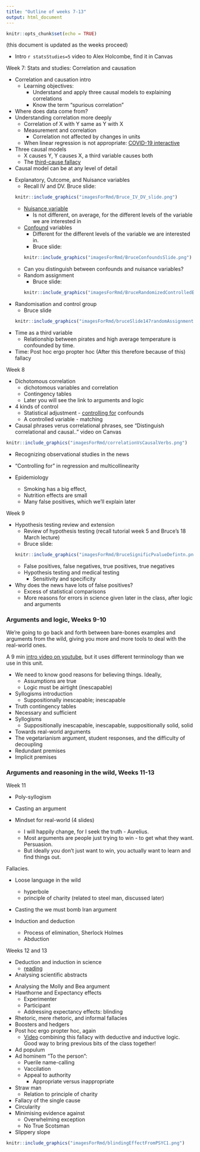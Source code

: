 ```yaml
---
title: "Outline of weeks 7-13"
output: html_document
---
```


```r
knitr::opts_chunk$set(echo = TRUE)
```
(this document is updated as the weeks proceed)

* Intro `r statsStudies=5` video to Alex Holcombe, find it in Canvas

Week 7: Stats and studies: Correlation and causation <!--statsAndStudies PPT-->

<!-- video: Correlation and causation  -->
<!-- video: Confound or nuisance variable? -->
* Correlation and causation intro
  * Learning objectives:
    * Understand and apply three causal models to explaining correlations
    * Know the term "spurious correlation" 
* Where does data come from?
* Understanding correlation more deeply
  * Correlation of X with Y same as Y with X
  * Measurement and correlation
    * Correlation not affected by changes in units
  * When linear regression is not appropriate: [COVID-19 interactive](https://alexholcombe.shinyapps.io/COVID19questions/)

* Three causal models
  * X causes Y, Y causes X, a third variable causes both
  * The [third-cause fallacy](https://apologetics.fandom.com/wiki/Third-cause_fallacy)
* Causal model can be at any level of detail

<!--Slide #45-->
* Explanatory, Outcome, and Nuisance variables
  * Recall IV and DV. Bruce slide:
```r
knitr::include_graphics("imagesForRmd/Bruce_IV_DV_slide.png")
```
  * [Nuisance variable](https://dictionary.apa.org/nuisance-variable)
    * Is not different, on average, for the different levels of the variable we are interested in
  * [Confound](https://www.students4bestevidence.net/blog/2018/10/01/a-beginners-guide-to-confounding/) variables
    * Different for the different levels of the variable we are interested in.
    * Bruce slide:
```r
knitr::include_graphics("imagesForRmd/BruceConfoundsSlide.png")
```
  * Can you distinguish between confounds and nuisance variables?
  * Random assignment
    * Bruce slide:
```r
knitr::include_graphics("imagesForRmd/BruceRandomizedControlledExperiments.png")
```
* Randomisation and control group
  * Bruce slide
```r
knitr::include_graphics("imagesForRmd/bruceSlide147randomAssignment.png")
```

* Time as a third variable
  * Relationship between pirates and high average temperature is confounded by time. 
* Time: Post hoc ergo propter hoc (After this therefore because of this) fallacy

Week 8 <!--statsAndStudies PPT-->

* Dichotomous correlation
  * dichotomous variables and correlation
  * Contingency tables <!-- Manly Chapter 7 Causes, illusory correlations -->
  * Later you will see the link to arguments and logic

* 4 kinds of control
  * Statistical adjustment - [controlling for](https://alexholcombe.github.io/teachingATHK/readings/controllingForVsControl.html) confounds
  * A controlled variable - matching
* Causal phrases verus correlational phrases, see "Distinguish correlational and causal.." video on Canvas

```r
knitr::include_graphics("imagesForRmd/correlationVsCausalVerbs.png")
```    

  * Recognizing observational studies in the news
  * "Controlling for" in regression and multicollinearity

* Epidemiology
  * Smoking has a big effect,
  * Nutrition effects are small
  * Many false positives, which we'll explain later

Week 9 

* Hypothesis testing review and extension
  * Review of hypothesis testing (recall tutorial week 5 and Bruce's 18 March lecture)
  * Bruce slide:
```r
knitr::include_graphics("imagesForRmd/BruceSignificPvalueDefintn.png")
```  
  * False positives, false negatives, true positives, true negatives
  * Hypothesis testing and medical testing
    * Sensitivity and specificity
  
* Why does the news have lots of false positives? 
  * Excess of statistical comparisons <!-- https://twitter.com/guido_meijer/status/1383834011793981441 single neurons in mice brain encode price of cryptocurrencies -->
  * More reasons for errors in science given later in the class, after logic and arguments

### Arguments and logic, Weeks 9-10

We're going to go back and forth between bare-bones examples and arguments from the wild, giving you more and more tools to deal with the real-world ones.

A 9 min [intro video on youtube](https://www.youtube.com/watch?v=NKEhdsnKKHs), but it uses different terminology than we use in this unit.

* We need to know good reasons for believing things. Ideally,
  * Assumptions are true
  * Logic must be airtight (inescapable)
* Syllogisms introduction
  * Suppositionally inescapable; inescapable
* Truth contingency tables 
* Necessary and sufficient
* Syllogisms 
  * Suppositionally inescapable, inescapable, suppositionally solid, solid

* Towards real-world arguments 
* The vegetarianism argument, student responses, and the difficulty of decoupling
* Redundant premises
* Implicit premises

### Arguments and reasoning in the wild, Weeks 11-13

Week 11

* Poly-syllogism
* Casting an argument

* Mindset for real-world (4 slides)
  * I will happily change, for I seek the truth - Aurelius.
  * Most arguments are people just trying to win - to get what they want. Persuasion.
  * But ideally you don't just want to win, you actually want to learn and find things out.
  
Fallacies. <!-- "8_9_10_Fallacies" folder with Keynote file -->

* Loose language in the wild
  * hyperbole
  * principle of charity (related to steel man, discussed later)

* Casting the we must bomb Iran argument

* Induction and deduction <!-- https://rintintin.colorado.edu/~vancecd/phil1440/induction.pdf -->
  * Process of elimination, Sherlock Holmes
  * Abduction

Weeks 12 and 13

* Deduction and induction in science
  * [reading](https://www.livescience.com/21569-deduction-vs-induction.html)
* Analysing scientific abstracts

<!-- * Mindset again - System 1 vs. System 2 [reading](https://www.apa.org/monitor/2012/02/conclusions) -->

* Analysing the Molly and Bea argument
* Hawthorne and Expectancy effects  <!--slides 181 to 191-->
    * Experimenter
    * Participant
    * Addressing expectancy effects: blinding
    
* Rhetoric, mere rhetoric, and informal fallacies
* Boosters and hedgers
* Post hoc ergo propter hoc, again
  * [Video](https://www.youtube.com/watch?v=5A7hSaoRv0g) combining this fallacy with deductive and inductive logic. Good way to bring previous bits of the class together!

* Ad populum
* Ad hominem "To the person": 
  * Puerile name-calling <!--Include a Gilbert tweet -->
<!--  * Questioning the motive , Gilbert tweet 
  * Hypocrite (including [whataboutism](https://en.wikipedia.org/wiki/Whataboutism))
  * You’re not entitled to speak on that -->
  * Vaccilation
  * Appeal to authority
    * Appropriate versus inappropriate
* Straw man
  * Relation to principle of charity
* Fallacy of the single cause <!-- Relation to affirming the consequent -->
* Circularity
* Minimising evidence against
  * Overwhelming exception
  * No True Scotsman
* Slippery slope
  

```r
knitr::include_graphics("imagesForRmd/blindingEffectFromPSYC1.png")
```     

